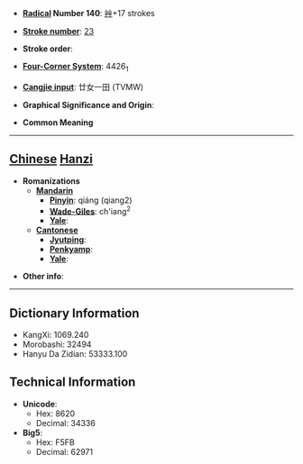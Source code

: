 * '''[[Wiktionary:Chinese radical index| Radical]] Number 140''': [[Wiktionary:Chinese radical index 艸|艸]]+17 strokes

* '''[[Wiktionary:Chinese total strokes index|Stroke number]]''': [[Wiktionary:Chinese total strokes index 23|23]]

* '''Stroke order''': 

* '''[[Wiktionary:Chinese four corner index|Four-Corner System]]''': 4426<sub>1</sub>

* '''[[Wiktionary:Chinese Cangjie index|Cangjie input]]''': 廿女一田 (TVMW)

* '''Graphical Significance and Origin''': 

* '''Common Meaning'''

----

== [[Chinese]] [[Hanzi]] ==

* '''Romanizations'''
** '''[[Mandarin]]'''
*** '''[[Pinyin]]''': qiáng (qiang2)
*** '''[[Wade-Giles]]''': ch'iang<sup>2</sup>
*** '''[[Yale]]''': 
** '''[[Cantonese]]'''
*** '''[[Jyutping]]''':
*** '''[[Penkyamp]]''': 
*** '''[[Yale]]''': 

* '''Other info''': 

----

== Dictionary Information ==

* KangXi: 1069.240
* Morobashi: 32494
* Hanyu Da Zidian: 53333.100

== Technical Information ==

* '''Unicode''':
** Hex: 8620
** Decimal: 34336
* '''Big5''':
** Hex: F5FB
** Decimal: 62971